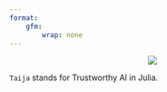 ```yaml
---
format: 
    gfm:
        wrap: none
---
```


<p align="center">
    <img src="profile/www/wide_logo.png">
</p>

`Taija` stands for Trustworthy AI in Julia. 